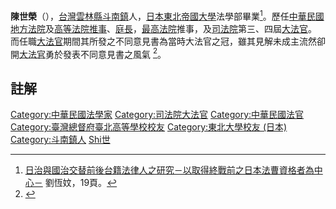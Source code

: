 {{Infobox_officeholder
| name = 陳世榮
| image name =
| width = 
| now = 法官
| period =
| sex = 男 
| Native place = 
| date of birth = -
| party = 
| nationality = {{ROC}}
| place of birth = {{TWN}}[[雲林縣|雲林縣]][[斗南鎮|斗南鎮]]
| educate =
* 日本東北帝國大學法學部畢業
| past = 
* 任中華民國地方法院及高等法院推事、庭長，最高法院推事，及司法院第三、四屆大法官
}}

'''陳世榮'''（{{bd|1918年||1992年|}}），[[台灣|台灣]][[雲林縣|雲林縣]][[斗南鎮|斗南鎮]]人，[[日本|日本]][[東北帝國大學|東北帝國大學]]法學部畢業<ref>[http://www.law.ntu.edu.tw/03/night/日治與國治政權交替前後台籍法律人之研究.pdf 日治與國治交替前後台籍法律人之研究－以取得終戰前之日本法曹資格者為中心－]{{dead link|date=2018年5月 |bot=InternetArchiveBot |fix-attempted=yes }} 劉恆妏，19頁。</ref>。歷任[[中華民國|中華民國]][[地方法院|地方法院]]及[[高等法院|高等法院]][[推事|推事]]、[[庭長|庭長]]，[[最高法院|最高法院]]推事，及[[司法院|司法院]]第三、四屆[[大法官|大法官]]。
而任職[[大法官|大法官]]期間其所發之不同意見書為當時大法官之冠，雖其見解未成主流然卻開[[大法官|大法官]]勇於發表不同意見書之風氣
<ref>{{cite web |url=http://www.judicial.gov.tw/constitutionalcourt/p01_04.asp |title=歷任大法官 |accessdate=2007年6月21日 |author= |date= |publisher=中華民國司法院 |language= |archive-url=https://web.archive.org/web/20070525113725/http://www.judicial.gov.tw/constitutionalcourt/p01_04.asp |archive-date=2007年5月25日 |dead-url=yes }}</ref>。

==註解==
<div class="references-small">
<references />
</div>

{{Law-bio-stub}}
{{中華民國歷屆司法院大法官列表}}
{{DEFAULTSORT:Chen陳}}

[[Category:中華民國法學家|Category:中華民國法學家]]
[[Category:司法院大法官|Category:司法院大法官]]
[[Category:中華民國法官|Category:中華民國法官]]
[[Category:臺灣總督府臺北高等學校校友|Category:臺灣總督府臺北高等學校校友]]
[[Category:東北大學校友_(日本)|Category:東北大學校友 (日本)]]
[[Category:斗南鎮人|Category:斗南鎮人]]
[[Category:陳姓|Shi世]]
